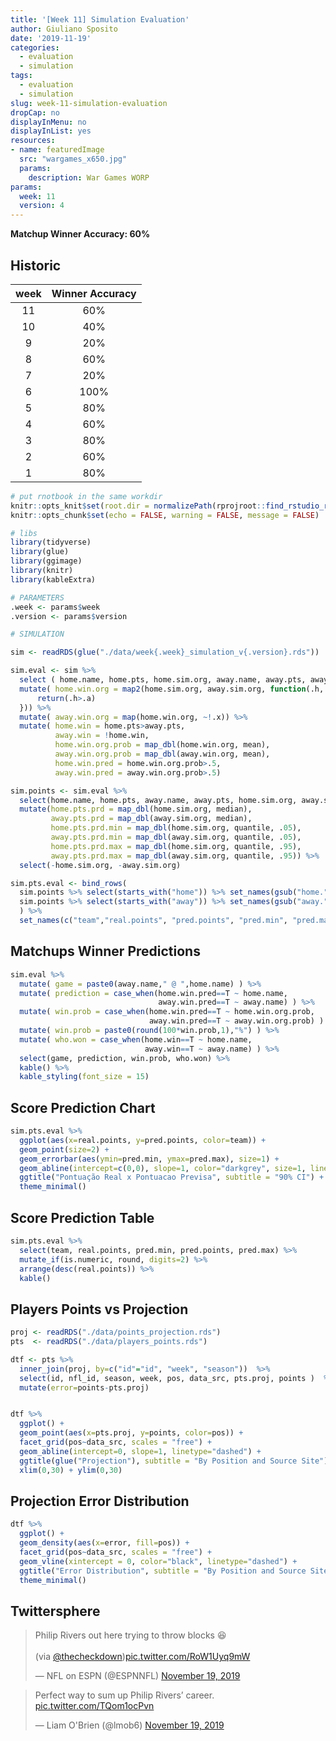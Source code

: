 ```yaml
---
title: '[Week 11] Simulation Evaluation'
author: Giuliano Sposito
date: '2019-11-19'
categories:
  - evaluation
  - simulation
tags:
  - evaluation
  - simulation
slug: week-11-simulation-evaluation
dropCap: no
displayInMenu: no
displayInList: yes
resources:
- name: featuredImage
  src: "wargames_x650.jpg"
  params:
    description: War Games WORP
params:
  week: 11
  version: 4
---
```


**Matchup Winner Accuracy: 60%**

<!--more-->

## Historic

| week | Winner Accuracy |
|:----:|:---------------:|
| 11   |       60%       |
| 10   |       40%       |
| 9    |       20%       |
| 8    |       60%       |
| 7    |       20%       |
| 6    |      100%       |
| 5    |       80%       |
| 4    |       60%       |
| 3    |       80%       |
| 2    |       60%       |
| 1    |       80%       |

```r
# put rnotbook in the same workdir
knitr::opts_knit$set(root.dir = normalizePath(rprojroot::find_rstudio_root_file())) 
knitr::opts_chunk$set(echo = FALSE, warning = FALSE, message = FALSE)
```


```r
# libs
library(tidyverse)
library(glue)
library(ggimage)
library(knitr)
library(kableExtra)

# PARAMETERS
.week <- params$week
.version <- params$version

# SIMULATION

sim <- readRDS(glue("./data/week{.week}_simulation_v{.version}.rds"))

sim.eval <- sim %>% 
  select ( home.name, home.pts, home.sim.org, away.name, away.pts, away.sim.org) %>% 
  mutate( home.win.org = map2(home.sim.org, away.sim.org, function(.h, .a){
      return(.h>.a)
  })) %>% 
  mutate( away.win.org = map(home.win.org, ~!.x)) %>% 
  mutate( home.win = home.pts>away.pts,
          away.win = !home.win,
          home.win.org.prob = map_dbl(home.win.org, mean),
          away.win.org.prob = map_dbl(away.win.org, mean),
          home.win.pred = home.win.org.prob>.5, 
          away.win.pred = away.win.org.prob>.5)

sim.points <- sim.eval %>%
  select(home.name, home.pts, away.name, away.pts, home.sim.org, away.sim.org) %>% 
  mutate(home.pts.prd = map_dbl(home.sim.org, median),
         away.pts.prd = map_dbl(away.sim.org, median),
         home.pts.prd.min = map_dbl(home.sim.org, quantile, .05),
         away.pts.prd.min = map_dbl(away.sim.org, quantile, .05),
         home.pts.prd.max = map_dbl(home.sim.org, quantile, .95),
         away.pts.prd.max = map_dbl(away.sim.org, quantile, .95)) %>% 
  select(-home.sim.org, -away.sim.org)

sim.pts.eval <- bind_rows(
  sim.points %>% select(starts_with("home")) %>% set_names(gsub("home.", "", names(.))),
  sim.points %>% select(starts_with("away")) %>% set_names(gsub("away.", "", names(.)))
  ) %>% 
  set_names(c("team","real.points", "pred.points", "pred.min", "pred.max"))

```

## Matchups Winner Predictions

```r
sim.eval %>% 
  mutate( game = paste0(away.name," @ ",home.name) ) %>% 
  mutate( prediction = case_when(home.win.pred==T ~ home.name,
                                 away.win.pred==T ~ away.name) ) %>% 
  mutate( win.prob = case_when(home.win.pred==T ~ home.win.org.prob,
                               away.win.pred==T ~ away.win.org.prob) ) %>%
  mutate( win.prob = paste0(round(100*win.prob,1),"%") ) %>% 
  mutate( who.won = case_when(home.win==T ~ home.name,
                              away.win==T ~ away.name) ) %>% 
  select(game, prediction, win.prob, who.won) %>% 
  kable() %>% 
  kable_styling(font_size = 15)
```

## Score Prediction Chart

```r
sim.pts.eval %>% 
  ggplot(aes(x=real.points, y=pred.points, color=team)) +
  geom_point(size=2) +
  geom_errorbar(aes(ymin=pred.min, ymax=pred.max), size=1) +
  geom_abline(intercept=c(0,0), slope=1, color="darkgrey", size=1, linetype="dotted") +
  ggtitle("Pontuação Real x Pontuacao Previsa", subtitle = "90% CI") +
  theme_minimal()
```


## Score Prediction Table

```r

sim.pts.eval %>% 
  select(team, real.points, pred.min, pred.points, pred.max) %>%
  mutate_if(is.numeric, round, digits=2) %>% 
  arrange(desc(real.points)) %>% 
  kable()

```

## Players Points vs Projection

```r

proj <- readRDS("./data/points_projection.rds")
pts  <- readRDS("./data/players_points.rds")

dtf <- pts %>% 
  inner_join(proj, by=c("id"="id", "week", "season"))  %>% 
  select(id, nfl_id, season, week, pos, data_src, pts.proj, points )  %>% 
  mutate(error=points-pts.proj)


dtf %>% 
  ggplot() +
  geom_point(aes(x=pts.proj, y=points, color=pos)) +
  facet_grid(pos~data_src, scales = "free") +
  geom_abline(intercept=0, slope=1, linetype="dashed") + 
  ggtitle(glue("Projection"), subtitle = "By Position and Source Site") +
  xlim(0,30) + ylim(0,30)

```

## Projection Error Distribution

```r

dtf %>% 
  ggplot() +
  geom_density(aes(x=error, fill=pos)) +
  facet_grid(pos~data_src, scales = "free") +
  geom_vline(xintercept = 0, color="black", linetype="dashed") +
  ggtitle("Error Distribution", subtitle = "By Position and Source Site") +
  theme_minimal()

```

## Twittersphere

<blockquote class="twitter-tweet"><p lang="en" dir="ltr">Philip Rivers out here trying to throw blocks 😆<br><br>(via <a href="https://twitter.com/thecheckdown?ref_src=twsrc%5Etfw">@thecheckdown</a>)<a href="https://t.co/RoW1Uyq9mW">pic.twitter.com/RoW1Uyq9mW</a></p>&mdash; NFL on ESPN (@ESPNNFL) <a href="https://twitter.com/ESPNNFL/status/1196614845564624896?ref_src=twsrc%5Etfw">November 19, 2019</a></blockquote> <script async src="https://platform.twitter.com/widgets.js" charset="utf-8"></script>

<blockquote class="twitter-tweet"><p lang="en" dir="ltr">Perfect way to sum up Philip Rivers’ career. <a href="https://t.co/TQom1ocPvn">pic.twitter.com/TQom1ocPvn</a></p>&mdash; Liam O&#39;Brien (@lmob6) <a href="https://twitter.com/lmob6/status/1196767335446659072?ref_src=twsrc%5Etfw">November 19, 2019</a></blockquote> <script async src="https://platform.twitter.com/widgets.js" charset="utf-8"></script>

